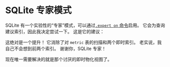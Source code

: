 
# SQLite 专家模式

SQLite 有一个实验性的“专家”模式，可以通过[`.expert on` 命令][expert on]启用。
它会为查询建议索引，因此我决定尝试一下。
这是它的建议：

<SqliteExpertOutput />

这绝对是一个提升！
它消除了对 `metric` 表的扫描和两个即时索引。
老实说，我自己不会想到前两个索引。
谢谢你，SQLite 专家！

<SqliteIndexes />

现在唯一需要解决的就是那个讨厌的即时物化视图了。

[expert on]: https://sqlite.org/cli.html#special_commands_to_sqlite3_dot_commands_